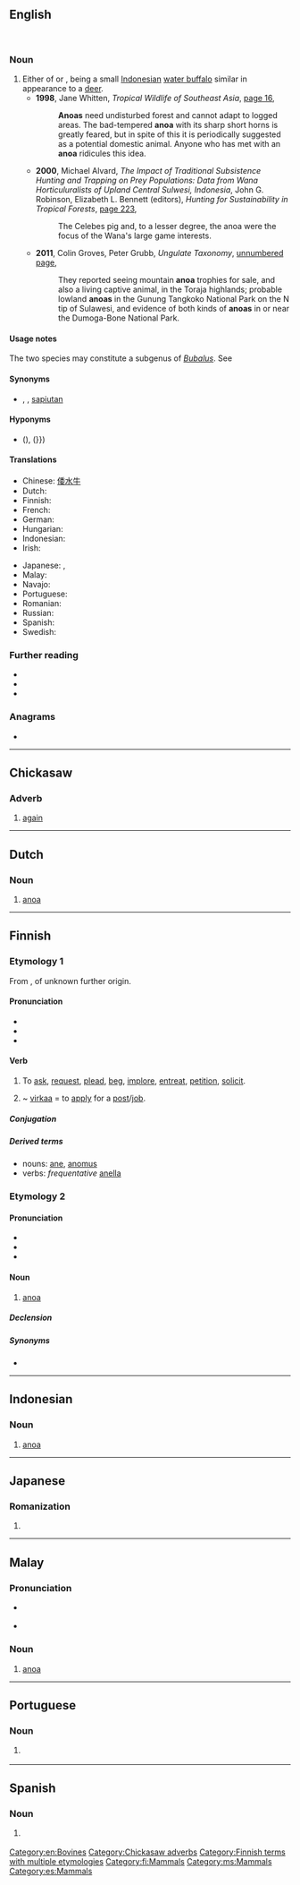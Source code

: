 ==English==
{{wikipedia}}
[[Image:Anoa 3.jpg|right|thumb|{{taxlink|Bubalus depressicornis|species|noshow=1|ver=161205}}]]
[[File:MOUNTAIN INOA, SAN DIEGO ZOO, CALIFORNIA.jpg|right|thumb|{{taxlink|Bubalus quarlesi|species|noshow=1|ver=161205}}]]

===Noun===
{{en-noun}}

# Either of {{taxlink|Bubalus quarlesi|species|noshow=1|ver=161205}} or {{taxlink|Bubalus depressicornis|species|noshow=1|ver=161205}}, being a small [[Indonesian]] [[water buffalo]] similar in appearance to a [[deer]].
#* '''1998''', Jane Whitten, ''Tropical Wildlife of Southeast Asia'', [http://books.google.com.au/books?id=psuWpwZuX_oC&pg=PA16&dq=%22anoa%22%7C%22anoas%22&hl=en&sa=X&ei=NfwOUrTNMOvtiAeLzYDgCg&redir_esc=y#v=onepage&q=%22anoa%22%7C%22anoas%22&f=false page 16],
#*: '''Anoas''' need undisturbed forest and cannot adapt to logged areas. The bad-tempered '''anoa''' with its sharp short horns is greatly feared, but in spite of this it is periodically suggested as a potential domestic animal. Anyone who has met with an '''anoa''' ridicules this idea.
#* '''2000''', Michael Alvard, ''The Impact of Traditional Subsistence Hunting and Trapping on Prey Populations: Data from Wana Horticuluralists of Upland Central Sulwesi, Indonesia'', John G. Robinson, Elizabeth L. Bennett (editors), ''Hunting for Sustainability in Tropical Forests'', [http://books.google.com.au/books?id=ZawmOh3IZ_IC&pg=PA223&dq=%22anoa%22%7C%22anoas%22&hl=en&sa=X&ei=NfwOUrTNMOvtiAeLzYDgCg&redir_esc=y#v=onepage&q=%22anoa%22%7C%22anoas%22&f=false page 223],
#*: The Celebes pig and, to a lesser degree, the anoa were the focus of the Wana's large game interests.
#* '''2011''', Colin Groves, Peter Grubb, ''Ungulate Taxonomy'', [http://books.google.com.au/books?id=XAX0bqw-I2oC&pg=PT168&dq=%22anoa%22%7C%22anoas%22&hl=en&sa=X&ei=NfwOUrTNMOvtiAeLzYDgCg&redir_esc=y#v=onepage&q=%22anoa%22%7C%22anoas%22&f=false unnumbered page],
#*: They reported seeing mountain '''anoa''' trophies for sale, and also a living captive animal, in the Toraja highlands; probable lowland '''anoas''' in the Gunung Tangkoko National Park on the N tip of Sulawesi, and evidence of both kinds of '''anoas''' in or near the Dumoga-Bone National Park.

====Usage notes====
The two species may constitute a subgenus of ''[[Bubalus]]''. See {{pedia}}

====Synonyms====
* {{sense|small water buffalo}} {{vern|dwarf buffalo}}, {{vern|midget buffalo}}, [[sapiutan]]

====Hyponyms====
* {{sense|small water buffalo}} {{vern|lowland anoa}} ({{taxlink|Bubalus depressicornis|species|noshow=1|ver=161205}}), {{vern|mountain anoa}} ({{taxlink|Bubalus quarlesi|species|noshow=1|ver=161205}}}})

====Translations====
{{trans-top|a small Indonesian water buffalo}}
* Chinese: [[倭水牛]]
* Dutch: {{t|nl|anoa}}
* Finnish: {{t+|fi|anoa}}
* French: {{t+|fr|anoa}}
* German: {{t|de|Anoa}}
* Hungarian: {{t|hu|anoa}}
* Indonesian: {{t+|id|anoa}}
* Irish: {{t|ga|anua|m}}
{{trans-mid}}
* Japanese: {{t|ja|アノア|tr=anoa|sc=Jpan}}, {{t|ja|山水牛|tr=やますいぎゅう, yamasuigyū|sc=Jpan}}
* Malay: {{t|ms|anoa}}
* Navajo: {{t|nv|hodíłchʼil ayáníchilí}}
* Portuguese: {{t|pt|anoa|m|f}}
* Romanian: {{t+|ro|anoa|m}}
* Russian: {{t+|ru|ано́а|m}}
* Spanish: {{t|es|anoa|m}}
* Swedish: {{t|sv|anoa|c}}
{{trans-bottom}}

===Further reading===
* {{pedia|Bubalus|i=1}}
* {{specieslite|Bubalus|i=1}}
* {{comcatlite|Anoa}}

===Anagrams===
* {{l|en|NOAA}}

[[Category:en:Bovines]]

----

==Chickasaw==

===Adverb===
{{head|cic|adverbs}}

# [[again]]

[[Category:Chickasaw adverbs]]

----

==Dutch==

===Noun===
{{nl-noun|m|-'s|anoaatje}}

# [[#English|anoa]]

{{topics|nl|Bovines}}

----

==Finnish==
{{Finnish index|a|n}}

===Etymology 1===
From {{inh|fi|fiu-fin-pro|*anodak}}, of unknown further origin.

====Pronunciation====
* {{fi-IPA|*}}
* {{hyphenation|a|no|a|lang=fi}}
* {{rhymes|ɑnoɑ|lang=fi}}

====Verb====
{{fi-verb}}

# {{lb|fi|transitive}} To [[ask]], [[request]], [[plead]], [[beg]], [[implore]], [[entreat]], [[petition]], [[solicit]].
# {{lb|fi|transitive}} ~ [[virka]]a = to [[apply]] for a [[post]]/[[job]].

=====Conjugation=====
{{fi-conj-sanoa|an|||o|a}}

=====Derived terms=====
* nouns: [[ane#Finnish|ane]], [[anomus]]
* verbs: ''frequentative'' [[anella]]

===Etymology 2===

====Pronunciation====
* {{fi-IPA}}
* {{hyphenation|a|no|a|lang=fi}}
* {{rhymes|ɑnoɑ|lang=fi}}

====Noun====
{{fi-noun}}

# [[#English|anoa]]

=====Declension=====
{{fi-decl-korkea|ano|a}}

=====Synonyms=====
* {{l|fi|kääpiöpuhveli}}

[[Category:Finnish terms with multiple etymologies]]
[[Category:fi:Mammals]]

----

==Indonesian==
{{wikipedia|lang=id}}

===Noun===
{{id-noun}}

# [[#English|anoa]] {{gloss|a small Indonesian water buffalo}}

----

==Japanese==

===Romanization===
{{ja-romaji}}

# {{ja-romanization of|アノア}}

----

==Malay==
{{wikipedia|lang=ms}}

===Pronunciation===
* {{a|Johor-Selangor}} {{IPA|/anoə/|lang=ms}}
* {{a|Riau-Lingga}} {{IPA|/anoa/|lang=ms}}

===Noun===
{{head|ms|noun}}

# [[#English|anoa]] {{gloss|a small Indonesian water buffalo}}

[[Category:ms:Mammals]]

----

==Portuguese==

===Noun===
{{pt-noun|m|g2=f}}

# {{l|en|anoa}} {{gloss|a small Indonesian water buffalo}}

----

==Spanish==

===Noun===
{{es-noun|m|s}}

# {{l|en|anoa}} {{gloss|a small Indonesian water buffalo}}

[[Category:es:Mammals]]
